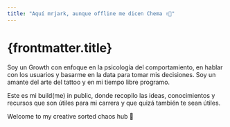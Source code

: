 ```yaml
---
title: "Aquí mrjark, aunque offline me dicen Chema ✌🏽"
---
```


# {frontmatter.title}

Soy un Growth con enfoque en la psicología del comportamiento, en hablar con los usuarios y basarme en la data para tomar mis decisiones. Soy un amante del arte del tattoo y en mi tiempo libre programo.

Este es mi build(me) in public, donde recopilo las ideas, conocimientos y recursos que son útiles para mi carrera y que quizá también te sean útiles.

Welcome to my creative sorted chaos hub 💭
